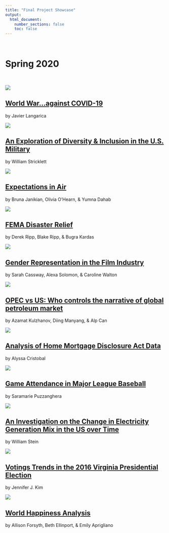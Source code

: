 ```yaml
---
title: "Final Project Showcase"
output:
  html_document:
    number_sections: false
    toc: false
---
```


<br>

# Spring 2020

<br>

<div class = "row"><div class = "col-md-5">
<img src="showcase/2020-Spring/thumbnails/covid_pandemic.gif">
</div><div class = "col-md-7">
## [World War...against COVID-19](showcase/2020-Spring/covid_pandemic.html){target="_blank"}
by Javier Langarica
</div></div>

<div class = "row"><div class = "col-md-5">
<img src="showcase/2020-Spring/thumbnails/diversity_in_us_military.png">
</div><div class = "col-md-7">
## [An Exploration of Diversity & Inclusion in the U.S. Military](showcase/2020-Spring/diversity_in_us_military.html){target="_blank"}
by William Stricklett<br>
[<i class="fas fa-video"></i>](https://youtu.be/2g75nCwCwQw){target="_blank"}
</div></div>

<div class = "row"><div class = "col-md-5">
<img src="showcase/2020-Spring/thumbnails/expectations_in_air.png">
</div><div class = "col-md-7">
## [Expectations in Air](showcase/2020-Spring/expectations_in_air.html){target="_blank"}
by Bruna Janikian, Olivia O’Hearn, & Yumna Dahab<br>
[<i class="fas fa-video"></i>](https://youtu.be/a9iGzrSEdf4){target="_blank"}
</div></div>

<div class = "row"><div class = "col-md-5">
<img src="showcase/2020-Spring/thumbnails/fema_disaster_relief.png">
</div><div class = "col-md-7">
## [FEMA Disaster Relief](showcase/2020-Spring/fema_disaster_relief.html){target="_blank"}
by Derek Ripp, Blake Ripp, & Bugra Kardas
</div></div>

<div class = "row"><div class = "col-md-5">
<img src="showcase/2020-Spring/thumbnails/gender_representation_in_film.png">
</div><div class = "col-md-7">
## [Gender Representation in the Film Industry](showcase/2020-Spring/gender_representation_in_film.html){target="_blank"}
by Sarah Cassway, Alexa Solomon, & Caroline Walton
</div></div>

<div class = "row"><div class = "col-md-5">
<img src="showcase/2020-Spring/thumbnails/global_oil_markets.png">
</div><div class = "col-md-7">
## [OPEC vs US: Who controls the narrative of global petroleum market](showcase/2020-Spring/global_oil_markets.html){target="_blank"}
by Azamat Kulzhanov, Diing Manyang, & Alp Can
</div></div>

<div class = "row"><div class = "col-md-5">
<img src="showcase/2020-Spring/thumbnails/home_mortages.png">
</div><div class = "col-md-7">
## [Analysis of Home Mortgage Disclosure Act Data](showcase/2020-Spring/home_mortages.html){target="_blank"}
by Alyssa Cristobal
</div></div>

<div class = "row"><div class = "col-md-5">
<img src="showcase/2020-Spring/thumbnails/mlb_attendance.png">
</div><div class = "col-md-7">
## [Game Attendance in Major League Baseball](showcase/2020-Spring/mlb_attendance.html){target="_blank"}
by Saramarie Puzzanghera
</div></div>

<div class = "row"><div class = "col-md-5">
<img src="showcase/2020-Spring/thumbnails/us_electricity_generation_mix.png">
</div><div class = "col-md-7">
## [An Investigation on the Change in Electricity Generation Mix in the US over Time](showcase/2020-Spring/us_electricity_generation_mix.html){target="_blank"}
by William Stein<br>
[<i class="fas fa-video"></i>](https://youtu.be/L5NOlVQx4A4){target="_blank"}</p>
</div></div>

<div class = "row"><div class = "col-md-5">
<img src="showcase/2020-Spring/thumbnails/virginia_presidential_voting.png">
</div><div class = "col-md-7">
## [Votings Trends in the 2016 Virginia Presidential Election](showcase/2020-Spring/virginia_presidential_voting.html){target="_blank"}
by Jennifer J. Kim
</div></div>

<div class = "row"><div class = "col-md-5">
<img src="showcase/2020-Spring/thumbnails/world_happiness.png">
</div><div class = "col-md-7">
## [World Happiness Analysis](showcase/2020-Spring/world_happiness.html){target="_blank"}
by Allison Forsyth, Beth Ellinport, & Emily Aprigliano<br>
[<i class="fas fa-video"></i>](https://youtu.be/0RNGeT_Qs9w){target="_blank"}</p>
</div></div>
